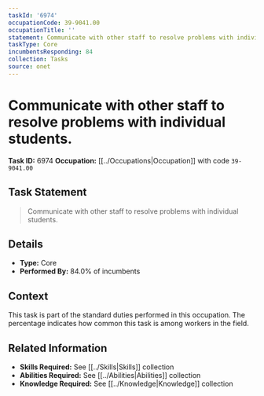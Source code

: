 ```yaml
---
taskId: '6974'
occupationCode: 39-9041.00
occupationTitle: ''
statement: Communicate with other staff to resolve problems with individual students.
taskType: Core
incumbentsResponding: 84
collection: Tasks
source: onet
---
```

# Communicate with other staff to resolve problems with individual students.

**Task ID:** 6974
**Occupation:** [[../Occupations|Occupation]] with code `39-9041.00`

## Task Statement

> Communicate with other staff to resolve problems with individual students.

## Details

- **Type:** Core
- **Performed By:** 84.0% of incumbents

## Context

This task is part of the standard duties performed in this occupation. The percentage indicates how common this task is among workers in the field.

## Related Information

- **Skills Required:** See [[../Skills|Skills]] collection
- **Abilities Required:** See [[../Abilities|Abilities]] collection
- **Knowledge Required:** See [[../Knowledge|Knowledge]] collection

